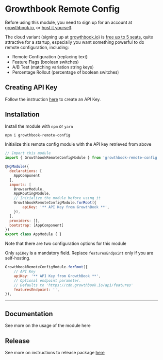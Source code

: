 <Meta title="Introduction" />

# Growthbook Remote Config

Before using this module, you need to sign up for an account at [growthbook.io](https://www.growthbook.io/), or [host it yourself](https://docs.growthbook.io/self-host). 

The cloud variant (signing up at [growthbook.io](https://www.growthbook.io/)) is [free up to 5 seats](https://www.growthbook.io/pricing), quite attractive for a startup, especially you want something powerful to do remote configuration, including:
- Remote Configuration (replacing text)
- Feature Flags (boolean switches)
- A/B Test (matching variation string keys)
- Percentage Rollout (percentage of boolean switches)

## Creating API Key

Follow the instruction [here](https://docs.growthbook.io/app/api#creating-api-keys) to create an API Key.

## Installation

Install the module with `npm` or `yarn`

```bash
npm i growthbook-remote-config
```

Initialize this remote config module with the API key retrieved from above

```javascript
// Import this module
import { GrowthbookRemoteConfigModule } from 'growthbook-remote-config';

@NgModule({
  declarations: [
    AppComponent
  ],
  imports: [
    BrowserModule,
    AppRoutingModule,
    // Initialize the module before using it 
    GrowthbookRemoteConfigModule.forRoot({
        apiKey: '** API Key from GrowthBook **',
    }),
  ],
  providers: [],
  bootstrap: [AppComponent]
})
export class AppModule { }
```

Note that there are two configuration options for this module

Only `apiKey` is a mandatory field. Replace `featuresEndpoint` only if you are self-hosting.

```javascript
GrowthbookRemoteConfigModule.forRoot({
    // API Key
    apiKey: '** API Key from GrowthBook **',
    // Optional endpoint parameter. 
    // Defaults to 'https://cdn.growthbook.io/api/features'
    featuresEndpoint: '',
}),
```

---

## Documentation

See more on the usage of the module here


## Release

See more on instructions to release package [here](https://angular.io/guide/creating-libraries#publishing-your-library)